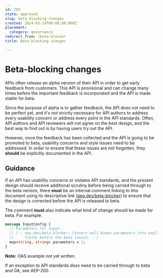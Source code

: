 ```yaml
---
id: 205
state: approved
slug: beta-blocking-changes
created: 2024-03-14T00:00:00.000Z
placement:
  category: governance
redirect_from: /beta-blocker
title: Beta-blocking changes

--- 
```


# Beta-blocking changes

APIs often release an alpha version of their API in order to get early feedback
from customers. This API is provisional and can change many times before the
important feedback is incorporated and the API is made stable for beta.

Since the purpose of alpha is to gather feedback, the API does not need to be
perfect yet, and it's not strictly necessary for API authors to address every
usability concern or address every point in the API standards. Often, API
authors and API reviewers will not agree on the best design, and the best way
to find out is by having users try out the API.

However, once the feedback has been collected and the API is going to be
promoted to beta, usability concerns and style issues need to be addressed.
In order to ensure that these issues are not forgotten, they **should** be
explicitly documented in the API.

## Guidance

If an API has usability concerns or violates API standards, and the present
design should receive additional scrutiny before being carried through to the
beta version, there **must** be an internal comment linking to this document
using its descriptive link ([aep.dev/beta-blocker]()) to ensure that the design
is corrected before the API is released to beta.

The comment **must** also indicate what kind of change should be made for beta.
For example:


<Tabs>
  <TabItem label="Protocol Buffers">
  
  
  ```proto
  message InputConfig {
    // Parameters for input.
    // (-- aep.dev/beta-blocker: Convert well-known parameters into explicit
    //     fields before the beta launch. --)
    map<string, string> parameters = 1;
  }
  ```
  
  
  </TabItem>
  <TabItem label="OpenAPI 3.0">
  
  
  **Note:** OAS example not yet written.
  
  
  </TabItem>
</Tabs>
    

If an exception to API standards _does_ need to be carried through to beta and
GA, see AEP-200.
